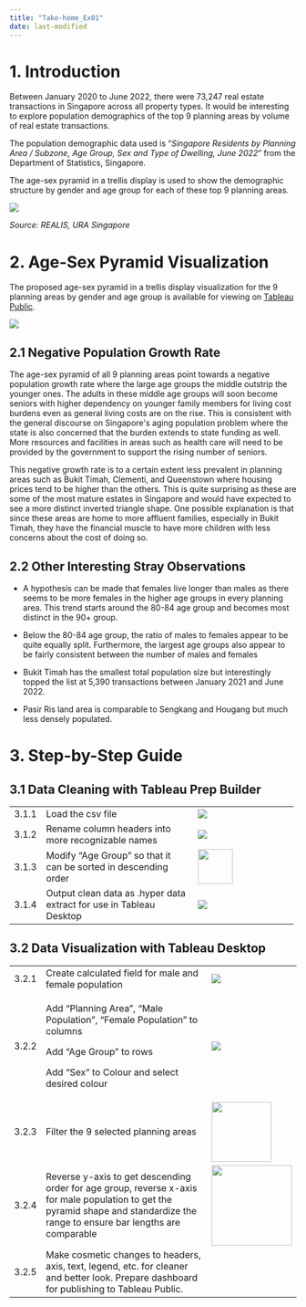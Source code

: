```yaml
---
title: "Take-home_Ex01"
date: last-modified
---
```


# **1. Introduction**

Between January 2020 to June 2022, there were 73,247 real estate transactions in Singapore across all property types. It would be interesting to explore population demographics of the top 9 planning areas by volume of real estate transactions.

The population demographic data used is "*Singapore Residents by Planning Area / Subzone, Age Group, Sex and Type of Dwelling, June 2022*" from the Department of Statistics, Singapore.

The age-sex pyramid in a trellis display is used to show the demographic structure by gender and age group for each of these top 9 planning areas.

![](images/HeatMap.png)

*Source: REALIS, URA Singapore*

# **2. Age-Sex Pyramid Visualization**

The proposed age-sex pyramid in a trellis display visualization for the 9 planning areas by gender and age group is available for viewing on [Tableau Public](https://public.tableau.com/views/Take-home_Ex01_16743298500000/Dashboard1?:language=en-GB&publish=yes&:display_count=n&:origin=viz_share_link).

![](images/ASP.png)

## 2.1 Negative Population Growth Rate

The age-sex pyramid of all 9 planning areas point towards a negative population growth rate where the large age groups the middle outstrip the younger ones. The adults in these middle age
groups will soon become seniors with higher dependency on younger family members for living cost burdens even as general living costs are on the rise. This is consistent with the general discourse on Singapore\'s aging population problem where the state is also concerned that the burden extends to state funding as well. More resources and facilities in areas such as health care will need to be provided by the government to support the rising number of seniors.

This negative growth rate is to a certain extent less prevalent in planning areas such as Bukit Timah, Clementi, and Queenstown where housing prices tend to be higher than the others. This is
quite surprising as these are some of the most mature estates in Singapore and would have expected to see a more distinct inverted triangle shape. One possible explanation is that since these areas are home to more affluent families, especially in Bukit Timah, they have the financial muscle to have more children with less concerns about the cost of doing so.

## 2.2 Other Interesting Stray Observations

-   A hypothesis can be made that females live longer than males as there seems to be more females in the higher age groups in every planning area. This trend starts around the 80-84 age group and becomes most distinct in the 90+ group.

-   Below the 80-84 age group, the ratio of males to females appear to be quite equally split. Furthermore, the largest age groups also appear to be fairly consistent between the number of males and females

-   Bukit Timah has the smallest total population size but interestingly topped the list at 5,390 transactions between January 2021 and June 2022.

-   Pasir Ris land area is comparable to Sengkang and Hougang but much less densely populated.

# **3. Step-by-Step Guide**

## 3.1 Data Cleaning with Tableau Prep Builder

+-------------+---------------------------------------------------------------------+----------------------------------------------+
| 3.1.1       | Load the csv file                                                   | ![](images/image-217311811.png)              |
+-------------+---------------------------------------------------------------------+----------------------------------------------+
| 3.1.2       | Rename column headers into more recognizable names                  | ![](images/image-566936197.png)              |
+-------------+---------------------------------------------------------------------+----------------------------------------------+
| 3.1.3       | Modify "Age Group" so that it can be sorted in descending order     | ![](images/image-1406478077.png){width="61"} |
+-------------+---------------------------------------------------------------------+----------------------------------------------+
| 3.1.4       | Output clean data as .hyper data extract for use in Tableau Desktop | ![](images/image-44611041.png)               |
+-------------+---------------------------------------------------------------------+----------------------------------------------+

## 3.2 Data Visualization with Tableau Desktop

+----------+----------------------------------------------------------------------------------------------------------------------------------------------------------------------------------+-----------------------------------------------+
| 3.2.1    | Create calculated field for male and female population                                                                                                                           | ![](images/image-325186948.png)               |
+----------+----------------------------------------------------------------------------------------------------------------------------------------------------------------------------------+-----------------------------------------------+
| 3.2.2    | Add "Planning Area", "Male Population", "Female Population" to columns                                                                                                           | ![](images/image-2082312666.png)              |
|          |                                                                                                                                                                                  |                                               |
|          | Add "Age Group" to rows                                                                                                                                                          |                                               |
|          |                                                                                                                                                                                  |                                               |
|          | Add "Sex" to Colour and select desired colour                                                                                                                                    |                                               |
+----------+----------------------------------------------------------------------------------------------------------------------------------------------------------------------------------+-----------------------------------------------+
| 3.2.3    | Filter the 9 selected planning areas                                                                                                                                             | ![](images/image-1716685073.png){width="105"} |
+----------+----------------------------------------------------------------------------------------------------------------------------------------------------------------------------------+-----------------------------------------------+
| 3.2.4    | Reverse y-axis to get descending order for age group, reverse x-axis for male population to get the pyramid shape and standardize the range to ensure bar lengths are comparable | ![](images/image-1424284316.png){width="141"} |
+----------+----------------------------------------------------------------------------------------------------------------------------------------------------------------------------------+-----------------------------------------------+
| 3.2.5    | Make cosmetic changes to headers, axis, text, legend, etc. for cleaner and better look. Prepare dashboard for publishing to Tableau Public.                                      |                                               |
+----------+----------------------------------------------------------------------------------------------------------------------------------------------------------------------------------+-----------------------------------------------+

